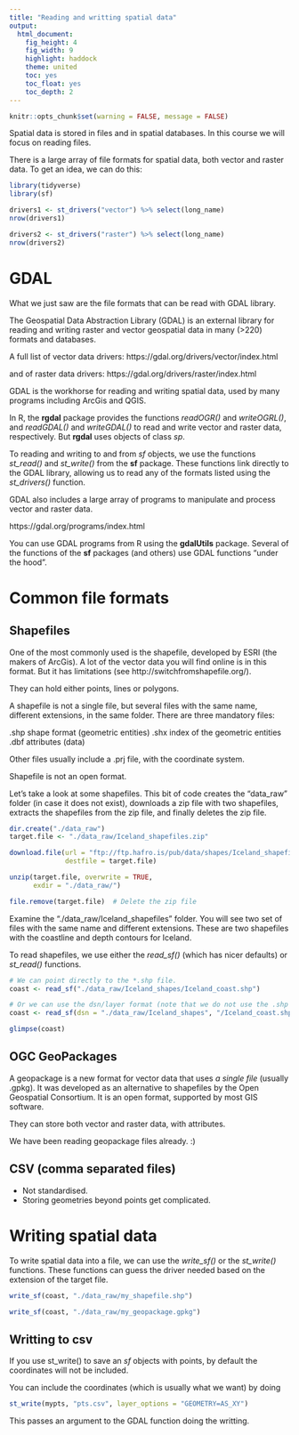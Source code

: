 ```yaml
---
title: "Reading and writting spatial data"
output:
  html_document:
    fig_height: 4
    fig_width: 9
    highlight: haddock
    theme: united
    toc: yes
    toc_float: yes
    toc_depth: 2
---
```


```r
knitr::opts_chunk$set(warning = FALSE, message = FALSE)
```
Spatial data is stored in files and in spatial databases.  In this course we will focus on reading files.

There is a large array of file formats for spatial data, both vector and raster data.  To get an idea, we can do this:


```r
library(tidyverse)
library(sf)

drivers1 <- st_drivers("vector") %>% select(long_name)
nrow(drivers1)

drivers2 <- st_drivers("raster") %>% select(long_name)
nrow(drivers2)

```

# GDAL

What we just saw are the file formats that can be read with GDAL library.

The Geospatial Data Abstraction Library (GDAL) is an external library for reading and writing raster and vector geospatial data in many (>220) formats and databases.

A full list of vector data drivers:
https://gdal.org/drivers/vector/index.html

and of raster data drivers:
https://gdal.org/drivers/raster/index.html


GDAL is the workhorse for reading and writing spatial data, used by many programs including ArcGis and QGIS.

In R, the **rgdal** package provides the functions *readOGR()* and *writeOGRL()*, and *readGDAL()* and *writeGDAL()* to read and write vector and raster data, respectively.  But **rgdal** uses objects of class *sp*.

To reading and writing to and from *sf* objects, we use the functions *st_read()* and *st_write()* from the **sf** package.  These functions link directly to the GDAL library, allowing us to read any of the formats listed using the *st_drivers()* function.

GDAL also includes a large array of programs to manipulate and process vector and raster data.

https://gdal.org/programs/index.html

You can use GDAL programs from R using the **gdalUtils** package.  Several of the functions of the **sf** packages (and others) use GDAL functions "under the hood".

# Common file formats
## Shapefiles

One of the most commonly used is the shapefile, developed by ESRI (the makers of ArcGis). A lot of the vector data you will find online is in this format.  But it has limitations (see http://switchfromshapefile.org/).

They can hold either points, lines or polygons.

A shapefile is not a single file, but several files with the same name, different extensions, in the same folder. There are three mandatory files:

 .shp shape format (geometric entities)
 .shx index of the geometric entities
 .dbf attributes (data)

Other files usually include a .prj file, with the coordinate system.

Shapefile is not an open format.

Let's take a look at some shapefiles.  This bit of code creates the "data_raw" folder (in case it does not exist), downloads a zip file with two shapefiles, extracts the shapefiles from the zip file, and finally deletes the zip file.

```r

dir.create("./data_raw")
target.file <- "./data_raw/Iceland_shapefiles.zip"

download.file(url = "ftp://ftp.hafro.is/pub/data/shapes/Iceland_shapefiles.zip",
              destfile = target.file)

unzip(target.file, overwrite = TRUE,
      exdir = "./data_raw/")

file.remove(target.file)  # Delete the zip file

```

Examine the "./data_raw/Iceland_shapefiles" folder.  You will see two set of files with the same name and different extensions.  These are two shapefiles with the coastline and depth contours for Iceland.

To read shapefiles, we use either the *read_sf()* (which has nicer defaults) or *st_read()* functions.

```r
# We can point directly to the *.shp file.
coast <- read_sf("./data_raw/Iceland_shapes/Iceland_coast.shp")

# Or we can use the dsn/layer format (note that we do not use the .shp ending)
coast <- read_sf(dsn = "./data_raw/Iceland_shapes", "/Iceland_coast.shp")

glimpse(coast)

```

## OGC GeoPackages
A geopackage is a new format for vector data that uses *a single file* (usually .gpkg).  It was developed as an alternative to shapefiles by the Open Geospatial Consortium.  It is an open format, supported by most GIS software.

They can store both vector and raster data, with attributes.

We have been reading geopackage files already. :)


## CSV (comma separated files)
- Not standardised.
- Storing geometries beyond points get complicated.


# Writing spatial data
To write spatial data into a file, we can use the *write_sf()* or the *st_write()* functions. These functions can guess the driver needed based on the extension of the target file.

```r

write_sf(coast, "./data_raw/my_shapefile.shp")

write_sf(coast, "./data_raw/my_geopackage.gpkg")


```

## Writting to csv
If you use st_write() to save an *sf* objects with points, by default the coordinates will not be included.

You can include the coordinates (which is usually what we want) by doing
```r

st_write(mypts, "pts.csv", layer_options = "GEOMETRY=AS_XY")

```
This passes an argument to the GDAL function doing the writting.
